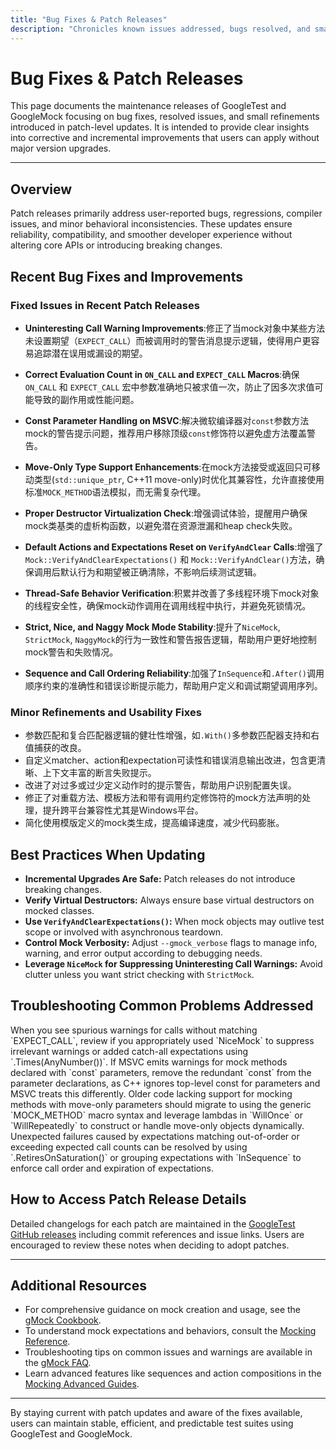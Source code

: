 ```yaml
---
title: "Bug Fixes & Patch Releases"
description: "Chronicles known issues addressed, bugs resolved, and small refinements implemented in patch-level releases. Provides transparency around maintenance work and gives users the information needed to determine when minor upgrades are beneficial."
---
```


# Bug Fixes & Patch Releases

This page documents the maintenance releases of GoogleTest and GoogleMock focusing on bug fixes, resolved issues, and small refinements introduced in patch-level updates. It is intended to provide clear insights into corrective and incremental improvements that users can apply without major version upgrades.

---

## Overview

Patch releases primarily address user-reported bugs, regressions, compiler issues, and minor behavioral inconsistencies. These updates ensure reliability, compatibility, and smoother developer experience without altering core APIs or introducing breaking changes.

## Recent Bug Fixes and Improvements

### Fixed Issues in Recent Patch Releases

- **Uninteresting Call Warning Improvements**:修正了当mock对象中某些方法未设置期望（`EXPECT_CALL`）而被调用时的警告消息提示逻辑，使得用户更容易追踪潜在误用或漏设的期望。

- **Correct Evaluation Count in `ON_CALL` and `EXPECT_CALL` Macros**:确保 `ON_CALL` 和 `EXPECT_CALL` 宏中参数准确地只被求值一次，防止了因多次求值可能导致的副作用或性能问题。

- **Const Parameter Handling on MSVC**:解决微软编译器对`const`参数方法mock的警告提示问题，推荐用户移除顶级`const`修饰符以避免虚方法覆盖警告。

- **Move-Only Type Support Enhancements**:在mock方法接受或返回只可移动类型(`std::unique_ptr`, C++11 move-only)时优化其兼容性，允许直接使用标准`MOCK_METHOD`语法模拟，而无需复杂代理。

- **Proper Destructor Virtualization Check**:增强调试体验，提醒用户确保mock类基类的虚析构函数，以避免潜在资源泄漏和heap check失败。

- **Default Actions and Expectations Reset on `VerifyAndClear` Calls**:增强了`Mock::VerifyAndClearExpectations()` 和 `Mock::VerifyAndClear()`方法，确保调用后默认行为和期望被正确清除，不影响后续测试逻辑。

- **Thread-Safe Behavior Verification**:积累并改善了多线程环境下mock对象的线程安全性，确保mock动作调用在调用线程中执行，并避免死锁情况。

- **Strict, Nice, and Naggy Mock Mode Stability**:提升了`NiceMock`, `StrictMock`, `NaggyMock`的行为一致性和警告报告逻辑，帮助用户更好地控制mock警告和失败情况。

- **Sequence and Call Ordering Reliability**:加强了`InSequence`和`.After()`调用顺序约束的准确性和错误诊断提示能力，帮助用户定义和调试期望调用序列。

### Minor Refinements and Usability Fixes

- 参数匹配和复合匹配器逻辑的健壮性增强，如`.With()`多参数匹配器支持和右值捕获的改良。
- 自定义matcher、action和expectation可读性和错误消息输出改进，包含更清晰、上下文丰富的断言失败提示。
- 改进了对过多或过少定义动作时的提示警告，帮助用户识别配置失误。
- 修正了对重载方法、模板方法和带有调用约定修饰符的mock方法声明的处理，提升跨平台兼容性尤其是Windows平台。
- 简化使用模版定义的mock类生成，提高编译速度，减少代码膨胀。

## Best Practices When Updating

- **Incremental Upgrades Are Safe:** Patch releases do not introduce breaking changes.
- **Verify Virtual Destructors:** Always ensure base virtual destructors on mocked classes.
- **Use `VerifyAndClearExpectations()`:** When mock objects may outlive test scope or involved with asynchronous teardown.
- **Control Mock Verbosity:** Adjust `--gmock_verbose` flags to manage info, warning, and error output according to debugging needs.
- **Leverage `NiceMock` for Suppressing Uninteresting Call Warnings:** Avoid clutter unless you want strict checking with `StrictMock`.

## Troubleshooting Common Problems Addressed

<AccordionGroup title="Common Issue Fixes in Patch Releases">
<Accordion title="Uninteresting Call Warnings">
When you see spurious warnings for calls without matching `EXPECT_CALL`, review if you appropriately used `NiceMock` to suppress irrelevant warnings or added catch-all expectations using `.Times(AnyNumber())`.
</Accordion>
<Accordion title="Mock Method Const Parameter Warnings on MSVC">
If MSVC emits warnings for mock methods declared with `const` parameters, remove the redundant `const` from the parameter declarations, as C++ ignores top-level const for parameters and MSVC treats this differently.
</Accordion>
<Accordion title="Move-Only Type Mocking Errors">
Older code lacking support for mocking methods with move-only parameters should migrate to using the generic `MOCK_METHOD` macro syntax and leverage lambdas in `WillOnce` or `WillRepeatedly` to construct or handle move-only objects dynamically.
</Accordion>
<Accordion title="Expectation Ordering and Sticky Expectations">
Unexpected failures caused by expectations matching out-of-order or exceeding expected call counts can be resolved by using `.RetiresOnSaturation()` or grouping expectations with `InSequence` to enforce call order and expiration of expectations.
</Accordion>
</AccordionGroup>

## How to Access Patch Release Details

Detailed changelogs for each patch are maintained in the [GoogleTest GitHub releases](https://github.com/google/googletest/releases) including commit references and issue links. Users are encouraged to review these notes when deciding to adopt patches.

---

## Additional Resources

- For comprehensive guidance on mock creation and usage, see the [gMock Cookbook](https://github.com/google/googletest/blob/main/docs/gmock_cook_book.md).
- To understand mock expectations and behaviors, consult the [Mocking Reference](https://github.com/google/googletest/blob/main/docs/reference/mocking.md).
- Troubleshooting tips on common issues and warnings are available in the [gMock FAQ](https://github.com/google/googletest/blob/main/docs/gmock_faq.md).
- Learn advanced features like sequences and action compositions in the [Mocking Advanced Guides](https://github.com/google/googletest/blob/main/docs/guides/mocking-advanced/getting-started-mocking.md).

---

By staying current with patch updates and aware of the fixes available, users can maintain stable, efficient, and predictable test suites using GoogleTest and GoogleMock.